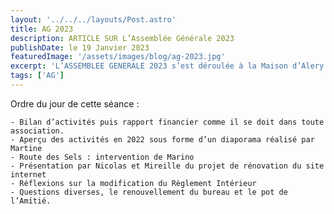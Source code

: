 ---
layout: '../../../layouts/Post.astro'
title: AG 2023
description: ARTICLE SUR L’Assemblée Générale 2023
publishDate: le 19 Janvier 2023
featuredImage: '/assets/images/blog/ag-2023.jpg'
excerpt: 'L’ASSEMBLEE GENERALE 2023 s’est déroulée à la Maison d’Alery'
tags: ['AG']
---
Ordre du jour de cette séance :

    - Bilan d’activités puis rapport financier comme il se doit dans toute association.
    - Aperçu des activités en 2022 sous forme d’un diaporama réalisé par Martine
    - Route des Sels : intervention de Marino
    - Présentation par Nicolas et Mireille du projet de rénovation du site internet 
    - Réflexions sur la modification du Règlement Intérieur
    - Questions diverses, le renouvellement du bureau et le pot de l’Amitié.